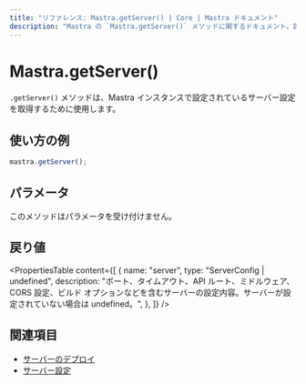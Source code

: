 ```yaml
---
title: "リファレンス: Mastra.getServer() | Core | Mastra ドキュメント"
description: "Mastra の `Mastra.getServer()` メソッドに関するドキュメント。設定されたサーバー設定を取得します。"
---
```


# Mastra.getServer()

`.getServer()` メソッドは、Mastra インスタンスで設定されているサーバー設定を取得するために使用します。

## 使い方の例

```typescript copy
mastra.getServer();
```


## パラメータ

このメソッドはパラメータを受け付けません。

## 戻り値

<PropertiesTable
  content={[
    {
      name: "server",
      type: "ServerConfig | undefined",
      description:
        "ポート、タイムアウト、API ルート、ミドルウェア、CORS 設定、ビルド オプションなどを含むサーバーの設定内容。サーバーが設定されていない場合は undefined。",
    },
  ]}
/>

## 関連項目

- [サーバーのデプロイ](/docs/deployment/server-deployment)
- [サーバー設定](/docs/server-db/custom-api-routes)